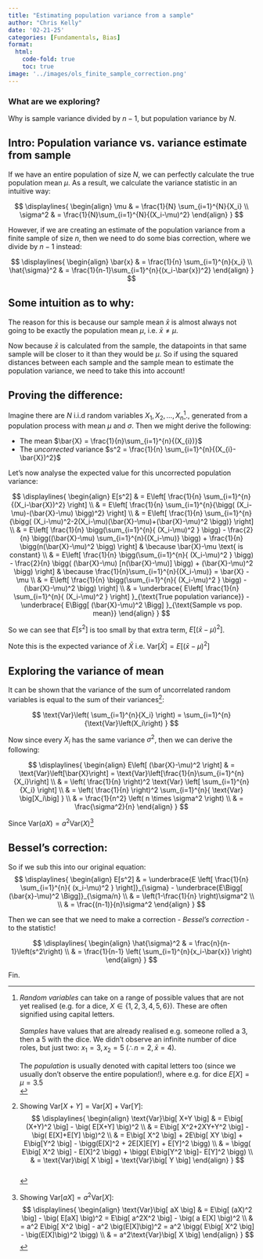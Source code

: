 ```yaml
---
title: "Estimating population variance from a sample"
author: "Chris Kelly"
date: '02-21-25'
categories: [Fundamentals, Bias]
format:
  html:
    code-fold: true
    toc: true
image: '../images/ols_finite_sample_correction.png'
---
```


::: {.callout-tip}
### What are we exploring?
Why is sample variance divided by $n-1$, but population variance by $N$.
:::

## Intro: Population variance vs. variance estimate from sample

If we have an entire population of size $N$, we can perfectly calculate the true population mean $\mu$. As a result, we calculate the variance statistic in an intuitive way: 

$$
\displaylines{
\begin{align}
\mu & 
= \frac{1}{N} \sum_{i=1}^{N}{X_i}
\\
\sigma^2 & 
= \frac{1}{N}\sum_{i=1}^{N}{(X_i-\mu)^2}
\end{align}
}
$$

However, if we are creating an estimate of the population variance from a finite sample of size $n$, then we need to do some bias correction, where we divide by $n-1$ instead:

$$
\displaylines{
\begin{align}
\bar{x} & 
= \frac{1}{n} \sum_{i=1}^{n}{x_i}
\\
\hat{\sigma}^2 & 
= \frac{1}{n-1}\sum_{i=1}^{n}{(x_i-\bar{x})^2}
\end{align}
}
$$

## Some intuition as to why:

The reason for this is because our sample mean $\bar{x}$ is almost always not going to be exactly the population mean $\mu$, i.e. $\bar{x} \neq \mu$.

Now because $\bar{x}$ is calculated from the sample, the datapoints in that same sample will be closer to it than they would be $\mu$. So if using the squared distances between each sample and the sample mean to estimate the population variance, we need to take this into account!

## Proving the difference:

Imagine there are $N$ i.i.d random variables $X_1, X_2,...,X_n$[^3]., generated from a population process with mean $\mu$ and $\sigma$. Then we might derive the following:

* The mean $\bar{X} = \frac{1}{n}\sum_{i=1}^{n}{(X_{i})}$
* The *uncorrected* variance $s^2 = \frac{1}{n} \sum_{i=1}^{n}{(X_{i}-\bar{X})^2}$

Let's now analyse the expected value for this uncorrected population variance:

$$
\displaylines{
\begin{align}
E[s^2] & = 
E\left[
  \frac{1}{n} \sum_{i=1}^{n}{(X_i-\bar{X})^2}
\right]
\\ & = 
E\left[
  \frac{1}{n} \sum_{i=1}^{n}{\bigg( 
    (X_i-\mu)-(\bar{X}-\mu)
  \bigg)^2}
\right]
\\ & = 
E\left[
  \frac{1}{n} \sum_{i=1}^{n}{\bigg( 
    (X_i-\mu)^2-2(X_i-\mu)(\bar{X}-\mu)+(\bar{X}-\mu)^2
  \bigg)}
\right]
\\ & = 
E\left[
  \frac{1}{n} \bigg(\sum_{i=1}^{n}{ (X_i-\mu)^2 } \bigg)
  - \frac{2}{n} \bigg((\bar{X}-\mu) \sum_{i=1}^{n}{(X_i-\mu)} \bigg)
  + \frac{1}{n} \bigg(n(\bar{X}-\mu)^2 \bigg)
\right] & \because \bar{X}-\mu \text{ is constant}
\\ & = 
E\left[
  \frac{1}{n} \bigg(\sum_{i=1}^{n}{ (X_i-\mu)^2 } \bigg)
  - \frac{2}{n} \bigg( (\bar{X}-\mu) [n(\bar{X}-\mu)] \bigg)
  + (\bar{X}-\mu)^2
  \bigg)
\right] & \because \frac{1}{n}\sum_{i=1}^{n}{(X_i-\mu)} = \bar{X} - \mu
\\ & = 
E\left[
  \frac{1}{n} \bigg(\sum_{i=1}^{n}{ (X_i-\mu)^2 } \bigg)
  - (\bar{X}-\mu)^2
  \bigg)
\right] 
\\ & = 
\underbrace{
E\left[
  \frac{1}{n} \sum_{i=1}^{n}{ (X_i-\mu)^2 } 
\right]
}_{\text{True population variance}} - 
\underbrace{
E\Bigg[
  (\bar{X}-\mu)^2
\Bigg]
}_{\text{Sample vs pop. mean}}
\end{align}
}
$$

So we can see that $E[s^2]$ is too small by that extra term, $E[(\bar{x}-\mu)^2]$. 

Note this is the expected variance of $\bar{X}$ i.e. $\text{Var}[\bar{X}]=E[(\bar{x}-\mu)^2]$

## Exploring the variance of mean

It can be shown that the variance of the sum of uncorrelated random variables is equal to the sum of their variances[^1]:

$$
\text{Var}\left( \sum_{i=1}^{n}{X_i} \right) 
= \sum_{i=1}^{n}{\text{Var}\left(X_i\right) }
$$

Now since every $X_i$ has the same variance $\sigma^2$, then we can derive the following:

$$
\displaylines{
\begin{align}
E\left[ (\bar{X}-\mu)^2 \right]
& = 
\text{Var}\left[\bar{X}\right]
=
\text{Var}\left[\frac{1}{n}\sum_{i=1}^{n}{X_i}\right]
\\ & =
\left( \frac{1}{n} \right)^2
\text{Var} \left[ \sum_{i=1}^{n}{X_i} \right]
\\ & =
\left( \frac{1}{n} \right)^2
\sum_{i=1}^{n}{ \text{Var} \big[X_i\big] }
\\ & =
\frac{1}{n^2}
\left( n \times \sigma^2 \right)
\\ & =
\frac{\sigma^2}{n}
\end{align}
}
$$

:::{.column-margin}
Since $\text{Var}(aX) = a^2\text{Var}(X)$[^2]
:::

## Bessel's correction:

So if we sub this into our original equation:
$$
\displaylines{
\begin{align}
E[s^2] & =
\underbrace{E \left[ \frac{1}{n} \sum_{i=1}^{n}{ (x_i-\mu)^2 } \right]}_{\sigma}
 - 
\underbrace{E\Bigg[ (\bar{x}-\mu)^2 \Bigg]}_{\sigma/n}
\\ & = 
\left(1-\frac{1}{n} \right)\sigma^2 
\\ \\ & = 
\frac{(n-1)}{n}\sigma^2
\end{align}
}
$$

Then  we can see that we need to make a correction - *Bessel's correction* - to the statistic!

$$
\displaylines{
\begin{align}
\hat{\sigma}^2 
& = \frac{n}{n-1}\left(s^2\right) \\
& = \frac{1}{n-1} \left( \sum_{i=1}^{n}{x_i-\bar{x}} \right)
\end{align}
}
$$

Fin.

[^3]:
  *Random variables* can take on a range of possible values that are not yet realised (e.g. for a dice, $X \in \{1,2,3,4,5,6\}$). These are often signified using capital letters.<br><br>
  *Samples* have values that are already realised e.g. someone rolled a 3, then a 5 with the dice. We didn't observe an infinite number of dice roles, but just two: $x_1=3,x_2=5$ ($\therefore n=2,\bar{x}=4$).<br><br>
  The *population* is usually denoted with capital letters too (since we usually don't observe the entire population!), where e.g. for dice $E[X]=\mu=3.5$ <br>

[^1]:
  Showing $\text{Var}\big[ X+Y \big] = \text{Var}\big[ X \big] + \text{Var}\big[ Y \big]$:
  $$
  \displaylines{
  \begin{align}
  \text{Var}\big[ X+Y \big]
  & = E\big[ (X+Y)^2 \big] - \big( E[X+Y] \big)^2 \\
  & = E\big[ X^2+2XY+Y^2 \big] - \big( E[X]+E[Y] \big)^2 \\
  & = E\big[ X^2 \big] + 2E\big[ XY \big] + E\big[Y^2 \big] - \bigg(E[X]^2 + 2E[X]E[Y] + E[Y]^2 \bigg)  \\
  & = \bigg( E\big[ X^2 \big] - E[X]^2 \bigg) + \bigg( E\big[Y^2 \big]- E[Y]^2 \bigg) \\
  & = \text{Var}\big[ X \big] + \text{Var}\big[ Y \big]
  \end{align}
  }
  $$
  <br>

[^2]: 
  Showing $\text{Var}\big[ aX \big] = a^2\text{Var}\big[ X \big]$:
  $$
  \displaylines{
  \begin{align}
  \text{Var}\big[ aX \big] 
  & = E\big[ (aX)^2 \big] - \big( E[aX] \big)^2
  = E\big[ a^2X^2 \big] - \big( a E[X] \big)^2 \\
  & = a^2 E\big[ X^2 \big] - a^2 \big(E[X]\big)^2
  = a^2 \bigg( E\big[ X^2 \big] - \big(E[X]\big)^2 \bigg) \\
  & = a^2\text{Var}\big[ X \big] 
  \end{align}
  }
  $$

